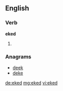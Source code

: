 ==English==

===Verb===
'''eked'''

# {{past of|eke}}

===Anagrams===
* [[deek#English|deek]] 
* [[deke#English|deke]]

[[de:eked]]
[[mg:eked]]
[[vi:eked]]